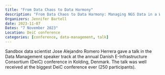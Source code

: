 ```yaml
---
title: "From Data Chaos to Data Harmony"
description: "From Data Chaos to Data Harmony: Managing NGS Data in a Wetlab - at the annual DeiC conference"
Organizers: Jennifer Bartell
date: 2023-11-07
Dates: "7 November 2023"
Location: DeiC conference
categories: [conference, data-management, talk]
---
```


Sandbox data scientist Jose Alejandro Romero Herrera gave a talk in the Data Management speaker track at the annual Danish E-Infrastructure Consortium (DeiC) conference in Kolding, Denmark. The talk was well received at the biggest DeiC conference ever (250 participants).